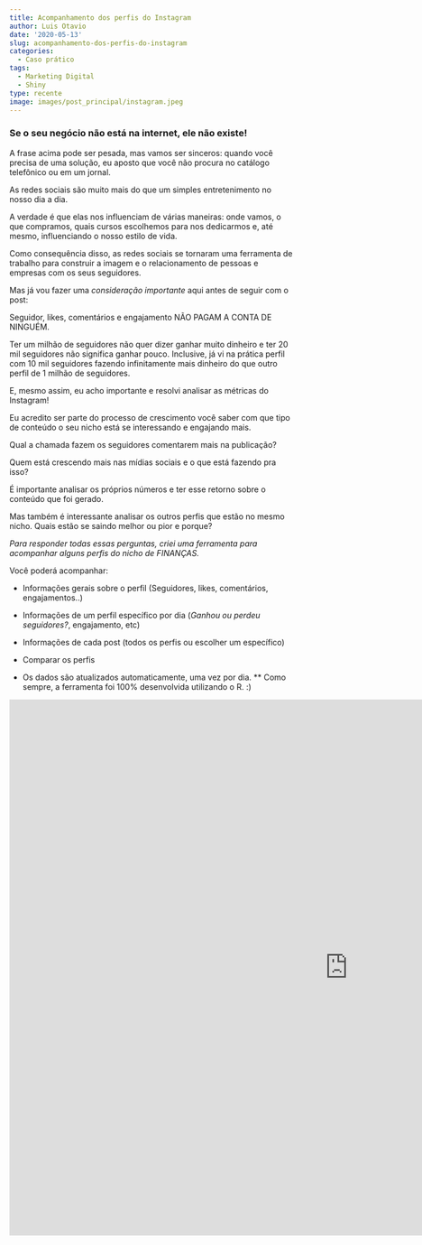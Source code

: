 ```yaml
---
title: Acompanhamento dos perfis do Instagram
author: Luis Otavio
date: '2020-05-13'
slug: acompanhamento-dos-perfis-do-instagram
categories:
  - Caso prático
tags:
  - Marketing Digital
  - Shiny
type: recente
image: images/post_principal/instagram.jpeg
---
```


### Se o seu negócio não está na internet, ele não existe!

A frase acima pode ser pesada, mas vamos ser sinceros: quando você precisa de uma solução, eu aposto que você não procura no catálogo telefônico ou em um jornal.


As redes sociais são muito mais do que um simples entretenimento no nosso dia a dia. 


A verdade é que elas nos influenciam de várias maneiras: onde vamos, o que compramos, quais cursos escolhemos para nos dedicarmos e, até mesmo, influenciando o nosso estilo de vida. 


Como consequência disso, as redes sociais se tornaram uma ferramenta de trabalho para construir a imagem e o relacionamento de pessoas e empresas com os seus seguidores. 


Mas já vou fazer uma *consideração importante* aqui antes de seguir com o post:


Seguidor, likes, comentários e engajamento NÃO PAGAM A CONTA DE NINGUÉM. 


Ter um milhão de seguidores não quer dizer ganhar muito dinheiro e ter 20 mil seguidores não significa ganhar pouco. Inclusive, já vi na prática perfil com 10 mil seguidores fazendo infinitamente mais dinheiro do que outro perfil de 1 milhão de seguidores.


E, mesmo assim, eu acho importante e resolvi analisar as métricas do Instagram!


Eu acredito ser parte do processo de crescimento você saber com que tipo de conteúdo o seu nicho está se interessando e engajando mais. 


Qual a chamada fazem os seguidores comentarem mais na publicação?


Quem está crescendo mais nas mídias sociais e o que está fazendo pra isso?


É importante analisar os próprios números e ter esse retorno sobre o conteúdo que foi gerado. 


Mas também é interessante analisar os outros perfis que estão no mesmo nicho. Quais estão se saindo melhor ou pior e porque?


*Para responder todas essas perguntas, criei uma ferramenta para acompanhar alguns perfis do nicho de FINANÇAS.*

Você poderá acompanhar:

- Informações gerais sobre o perfil (Seguidores, likes, comentários, engajamentos..)
- Informações de um perfil específico por dia (*Ganhou ou perdeu seguidores?*, engajamento, etc)
- Informações de cada post (todos os perfis ou escolher um específico)
- Comparar os perfis

* Os dados são atualizados automaticamente, uma vez por dia.
** Como sempre, a ferramenta foi 100% desenvolvida utilizando o R. :)

<iframe src="https://luisotavio.info/shiny/instagram/" width=1200 height=950 frameborder=0"></iframe>
